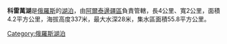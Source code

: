 {{Unreferenced|time=2021-12-21T04:06:06+00:00}}
'''科雷萬湖'''是[[俄羅斯|俄羅斯]]的[[湖泊|湖泊]]，由[[阿爾泰邊疆區|阿爾泰邊疆區]]負責管轄，長4公里、寬2公里，面積4.2平方公里，海拔高度337米，最大水深28米，集水區面積55.8平方公里。

{{Russia-geo-stub}}
[[Category:俄羅斯湖泊|Category:俄羅斯湖泊]]
